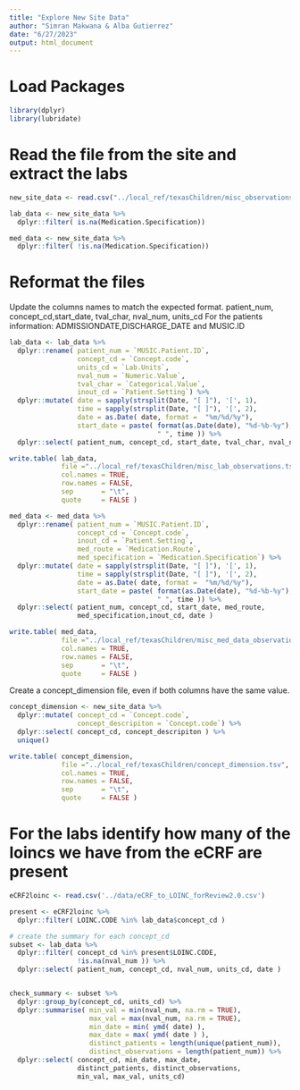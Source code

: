 ```yaml
---
title: "Explore New Site Data"
author: "Simran Makwana & Alba Gutierrez"
date: "6/27/2023"
output: html_document
---
```

# Load Packages
```r
library(dplyr)
library(lubridate)
```

# Read the file from the site and extract the labs 
```r
new_site_data <- read.csv("../local_ref/texasChildren/misc_observations.csv")

lab_data <- new_site_data %>%
  dplyr::filter( is.na(Medication.Specification))

med_data <- new_site_data %>%
  dplyr::filter( !is.na(Medication.Specification))
```

# Reformat the files
Update the columns names to match the expected format. patient_num, concept_cd,start_date, tval_char, nval_num, units_cd
For the patients information: ADMISSIONDATE,DISCHARGE_DATE and MUSIC.ID
```r
lab_data <- lab_data %>%
  dplyr::rename( patient_num = `MUSIC.Patient.ID`, 
                 concept_cd = `Concept.code`, 
                 units_cd = `Lab.Units`, 
                 nval_num = `Numeric.Value`, 
                 tval_char = `Categorical.Value`, 
                 inout_cd = `Patient.Setting`) %>%
  dplyr::mutate( date = sapply(strsplit(Date, "[ ]"), '[', 1), 
                 time = sapply(strsplit(Date, "[ ]"), '[', 2), 
                 date = as.Date( date, format =  "%m/%d/%y"), 
                 start_date = paste( format(as.Date(date), "%d-%b-%y"), 
                                     " ", time )) %>%
  dplyr::select( patient_num, concept_cd, start_date, tval_char, nval_num, units_cd, date, inout_cd )

write.table( lab_data, 
             file ="../local_ref/texasChildren/misc_lab_observations.tsv",
             col.names = TRUE, 
             row.names = FALSE, 
             sep       = "\t", 
             quote     = FALSE )
```

```r
med_data <- med_data %>%
  dplyr::rename( patient_num = `MUSIC.Patient.ID`, 
                 concept_cd = `Concept.code`, 
                 inout_cd = `Patient.Setting`, 
                 med_route = `Medication.Route`,
                 med_specification = `Medication.Specification`) %>%
  dplyr::mutate( date = sapply(strsplit(Date, "[ ]"), '[', 1), 
                 time = sapply(strsplit(Date, "[ ]"), '[', 2), 
                 date = as.Date( date, format =  "%m/%d/%y"), 
                 start_date = paste( format(as.Date(date), "%d-%b-%y"), 
                                     " ", time )) %>%
  dplyr::select( patient_num, concept_cd, start_date, med_route,
                 med_specification,inout_cd, date )

write.table( med_data, 
             file ="../local_ref/texasChildren/misc_med_data_observations.tsv",
             col.names = TRUE, 
             row.names = FALSE, 
             sep       = "\t", 
             quote     = FALSE )
```

Create a concept_dimension file, even if both columns have the same value. 
```r
concept_dimension <- new_site_data %>%
  dplyr::mutate( concept_cd = `Concept.code`, 
                 concept_descripiton = `Concept.code`) %>%
  dplyr::select( concept_cd, concept_descripiton ) %>%
  unique()

write.table( concept_dimension, 
             file ="../local_ref/texasChildren/concept_dimension.tsv",
             col.names = TRUE, 
             row.names = FALSE, 
             sep       = "\t", 
             quote     = FALSE )
```


# For the labs identify how many of the loincs we have from the eCRF are present
```r
eCRF2loinc <- read.csv('../data/eCRF_to_LOINC_forReview2.0.csv')

present <- eCRF2loinc %>%
  dplyr::filter( LOINC.CODE %in% lab_data$concept_cd )
```



```r
# create the summary for each concept_cd
subset <- lab_data %>%
  dplyr::filter( concept_cd %in% present$LOINC.CODE, 
                 !is.na(nval_num )) %>%
  dplyr::select( patient_num, concept_cd, nval_num, units_cd, date )


check_summary <- subset %>%
  dplyr::group_by(concept_cd, units_cd) %>%
  dplyr::summarise( min_val = min(nval_num, na.rm = TRUE), 
                    max_val = max(nval_num, na.rm = TRUE), 
                    min_date = min( ymd( date) ), 
                    max_date = max( ymd( date ) ), 
                    distinct_patients = length(unique(patient_num)), 
                    distinct_observations = length(patient_num)) %>%
  dplyr::select( concept_cd, min_date, max_date, 
                 distinct_patients, distinct_observations, 
                 min_val, max_val, units_cd)
```
